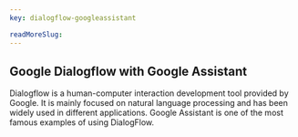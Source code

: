 ```yaml
---
key: dialogflow-googleassistant

readMoreSlug:
---
```


## Google Dialogflow with Google Assistant

Dialogflow is a human-computer interaction development tool provided by Google. It is mainly focused on natural language processing and has been widely used in different applications. Google Assistant is one of the most famous examples of using DialogFlow.
